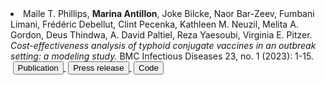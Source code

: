 <li> Maile T. Phillips, __Marina Antillon__, Joke Bilcke, Naor Bar-Zeev, Fumbani Limani, Frédéric Debellut, Clint Pecenka, Kathleen M. Neuzil, Melita A. Gordon, Deus Thindwa, A. David Paltiel, Reza Yaesoubi, Virginia E. Pitzer. _Cost-effectiveness analysis of typhoid conjugate vaccines in an outbreak setting: a modeling study._ BMC Infectious Diseases 23, no. 1 (2023): 1-15.    
  <a href="https://doi.org/10.1186/s12879-023-08105-2" style="margin-left: 0.25em" target="_blank">
    <button class="button1">
      <i class="fa-solid fa-feather"> </i> Publication
    </button>
  </a>
  <a href="https://www.coalitionagainsttyphoid.org/tcvs-are-cost-effective-in-outbreak-settings/" style="margin-left: 0.25em" target="_blank">
    <button class="button1">
      <i class="fa-solid fa-newspaper"> </i> Press release
    </button>
  </a>
  <a href="https://github.com/mailephillips/typhoid-outbreak_Malawi" style="margin-left: 0.25em" target="_blank">
    <button class="button1">
      <i class="fa-solid fa-code"> </i> Code
    </button>
  </a>
</li>